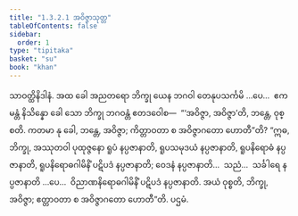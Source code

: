 ```yaml
---
title: "1.3.2.1 အဝိဇ္ဇာသုတ္တ"
tableOfContents: false
sidebar:
  order: 1
type: "tipitaka"
basket: "su"
book: "khan"
---
```



<DynamicBreadcrumb />

<Division number="113" book="khan">

<Paragraph number="681" book="khan">
သာဝတ္ထိနိဒါနံ. အထ ခေါ အညတရော ဘိက္ခု ယေန ဘဂဝါ တေနုပသင်္ကမိ …ပေ…  ဧကမန္တံ နိသိန္နော ခေါ သော ဘိက္ခု ဘဂဝန္တံ ဧတဒဝေါစ—  “‘အဝိဇ္ဇာ, အဝိဇ္ဇာ’တိ, ဘန္တေ, ဝုစ္စတိ. ကတမာ နု ခေါ, ဘန္တေ, အဝိဇ္ဇာ; ကိတ္တာဝတာ စ အဝိဇ္ဇာဂတော ဟောတီ”တိ? “ဣဓ, ဘိက္ခု, အဿုတဝါ ပုထုဇ္ဇနော ရူပံ နပ္ပဇာနာတိ, ရူပသမုဒယံ နပ္ပဇာနာတိ, ရူပနိရောဓံ နပ္ပဇာနာတိ, ရူပနိရောဓဂါမိနိံ ပဋိပဒံ နပ္ပဇာနာတိ; ဝေဒနံ နပ္ပဇာနာတိ…  သညံ…  သင်္ခါရေ နပ္ပဇာနာတိ …ပေ…  ဝိညာဏနိရောဓဂါမိနိံ ပဋိပဒံ နပ္ပဇာနာတိ. အယံ ဝုစ္စတိ, ဘိက္ခု, အဝိဇ္ဇာ; ဧတ္တာဝတာ စ အဝိဇ္ဇာဂတော ဟောတီ”တိ.

</Paragraph>
</Division>

<Paragraph number="682" type="center" book="khan">
ပဌမံ.
</Paragraph>